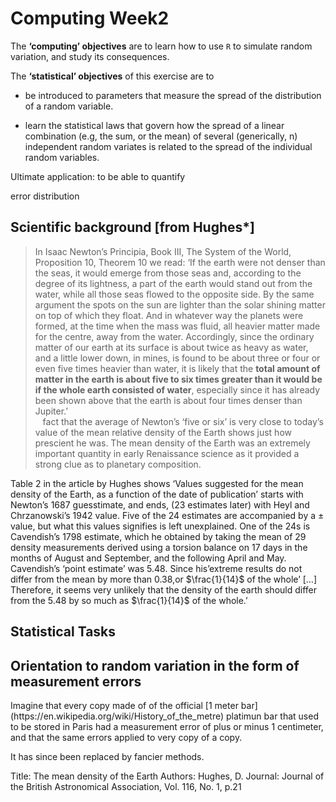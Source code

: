 # Computing Week2 {#computing02}

The **'computing' objectives** are to learn how to use `R` to simulate random variation, and study its consequences.

The **'statistical' objectives** of this exercise are to

* be introduced to parameters that measure the spread of the distribution of a random variable. 

* learn the statistical laws that govern how the spread of a linear combination (e.g, the sum, or the mean) of several (generically, n) independent random variates is related to the spread of the individual random variables.

Ultimate application: to be able to quantify 

error distribution

## Scientific background [from Hughes*]

>In Isaac Newton's Principia, Book III, The System of the World, Proposition 10, Theorem 10 we read: ‘If the earth were not denser than the seas, it would emerge from those seas and, according to the degree of its lightness, a part of the earth would stand out from the water, while all those seas flowed to the opposite side. By the same argument the spots on the sun are lighter than the solar shining matter on top of which they float. And in whatever way the planets were formed, at the time when the mass was fluid, all heavier matter made for the centre, away from the water. Accordingly, since the ordinary matter of our earth at its surface is about twice as heavy as water, and a little lower down, in mines, is found to be about three or four or even five times heavier than water, it is likely that the **total amount of matter in the earth is about five to six times greater than it would be if the whole earth consisted of water**, especially since it has already been shown above that the earth is about four times denser than Jupiter.’  
\ \ \ \The fact that the average of Newton’s ‘five or six’ is very close to today’s value of the mean relative density of the Earth shows just how prescient he was. The mean density of the Earth was an extremely important quantity in early Renaissance science as it provided a strong clue as to planetary composition. 

Table 2 in the article by Hughes shows 'Values suggested for the mean density of the Earth, as a function of the date of publication' starts with Newton's 1687 guesstimate, and ends, (23 estimates later) with Heyl and Chrzanowski's 1942 value.
Five of the 24 estimates are accompanied by a $\pm$ value, but what this values signifies is left unexplained. One of the 24s is Cavendish's 1798 estimate, which he obtained by taking the mean of 29 density measurements derived using a torsion balance on  17 days in the months of August and  September, and the following April and May. Cavendish's 'point estimate'  was 5.48. Since his'extreme results do not differ from the mean by more than 0.38,or $\frac{1}{14}$ of the whole' [...] Therefore, it seems very unlikely that the density of the earth should differ from the 5.48 by so much as $\frac{1}{14}$ of the whole.'

## Statistical Tasks

## Orientation to random variation in the form of measurement errors

Imagine that every copy made of of the official [1 meter bar] (https://en.wikipedia.org/wiki/History_of_the_metre) platimun bar that used to be stored in Paris had a measurement error of plus or minus 1 centimeter, and that the same errors applied to very copy of a copy. 



It has since been replaced by fancier methods.

Title: The mean density of the Earth
Authors: Hughes, D.
Journal: Journal of the British Astronomical Association, Vol. 116, No. 1, p.21
